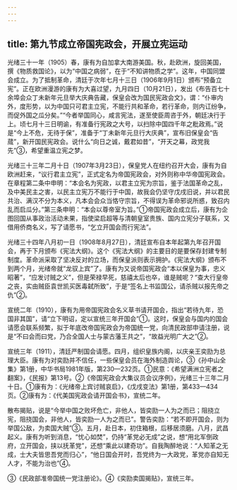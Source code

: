```yaml
---
---
---
```

title: 第九节成立帝国宪政会，开展立宪运动
---



光绪三十一年（1905）春，康有为自加拿大南游美国。秋，赴欧洲，旋回美国，撰《物质救国论》，以为“中国之病弱”，在于“不知讲物质之学”。这年，中国同盟会成立。为了抵制革命，清廷于次年七月十三日（1906年9月1日）颁布“预备立宪”。正在欧洲漫游的康有为大喜过望，九月四日（10月21日），发出《布告百七十余埠会众丁未新年元旦举大庆典告藏，保皇会改为国民宪政会文》，谓：“仆审内外，度形势，以为中国只可君主立宪，不能行共和革命，若行革命，则内讧纷争，而促外国之瓜分矣。”“今者举国同心，咸言宪法，遂至使臣周咨于外，朝廷决行于上。顷七月十三日明谕，有准备行宪政之大号，以扫除中国四千年之粃政焉。”说是“今上不危，无待于保”，准备于“丁未新年元旦行大庆典”，宣布旧保皇会“告蒇”，新开国民宪政会。说什么“向日之诚，戴君如昔”，“开天之幕，政党我先”③，希望重温立宪之梦。

光绪三十三年二月十日（1907年3月23日），保皇党人在纽约召开大会，康有为自欧洲赶来，“议行君主立宪”，正式定名为帝国宪政会，对外则称中华帝国宪政会。在章程第二条中申明：“本会名为宪政，以君主立宪为宗旨，鉴于法国革命之乱，及中美民主之害，以民主立宪万不能行于中国，故我会仍坚守戊戌旧说，并以君民共治、满汉不分为本义，凡本会会众当恪守宗旨，不得误为革命邪说所惑，致召内乱而启瓜分。”第三条申明：“本会以尊帝室为旨。”①帝国宪政会成立后，康有为企图回国从事政治活动未果，指使梁启超等与清朝皇室贵族、国内立宪分子联系，又借用侨商名义，写了请愿书，“乞立开国会而行宪法”。

光绪三十四年八月初一日（1908年8月27日），清廷宣布自本年起第九年召开国会，再于下月颁布《宪法大纲》。这个《宪法大纲》的主要目的是要保存封建专制制度。革命派采取了坚决反对的立场，而保皇派则表示拥护。《宪法大纲》颁布不到两个月，光绪帝就“龙驭上宾”了。康有为又说帝国宪政会“本以保皇为事，忠义昭著”，“应发讨贼之义”，但是荣禄早死，慈禧太后也卒，谁是贼呢？“查大行皇帝之丧，实由贼臣袁世凯买医毒弑所致”，于是“签名上书监国公，请杀贼以报先帝之仇”②。

宣统二年（1910），康有为用帝国宪政会名义草书请开国会，指出“若待九年，恐国非其国”，请“立下明诏，定以宣统三年开国会”①。这时，保皇会与国内的国会请愿会联系频繁，拟于年底改帝国宪政会为帝国统一党，向清民政部申请注册，说是“不曰会而曰党，乃合全国人士与蒙古藩王共之”，“故益光明广大之”②。

宣统三年（1911），清廷严制国会请愿。四月，组织皇族内阁，以庆亲王奕劻为总理大臣。康有为对奕劻并不信任，一些保皇会员在海外制造舆论，③《孙中山全集》第1册，中华书局1981年版，第230—232页。①民意：《希望满洲立宪者之翻案》，《民报》第13号。②《帝国宪政会大集议员会议序例》，光绪三十三年二月十日。①康有为：《光绪帝上宾讨贼哀启》，《戊戌变法》第1册，第433—434页。②康有为：《代美国宪政会请开国会书》，宣统二年。

散布揭贴，说是“今举中国之败坏危亡，非他人，皆奕劻一人为之而已；阻挠立宪，阻挠国会，非他人，皆奕劻一人为之而已”。警告奕劻：“若不即开国会，则为举国公敌，为卖国大贼”③。五月，赴日本，初住箱根，后移居须磨。八月，武昌起义。康有为听到消息，“忧心如焚”，仍持“革党必无成”之说，想“用北军倒政府，立开国会，挟以抚革党”，还想“乘此以建奇功”。自我陶醉地说：“人知革之无成，士大夫皆思吾党而归心”，“他日国会开时，吾党终为一大政党，革党亦自知无人才，不能为治也”④。

③《民政部准帝国统一党注册论》。④《奕劻卖国揭贴》，宣统三年。